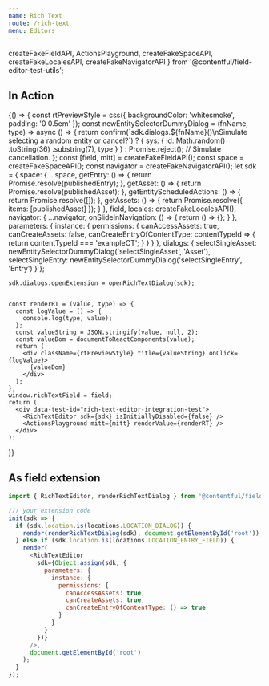 ```yaml
---
name: Rich Text
route: /rich-text
menu: Editors
---
```



<Readme />

  createFakeFieldAPI,
  ActionsPlayground,
  createFakeSpaceAPI,
  createFakeLocalesAPI,
  createFakeNavigatorAPI
} from '@contentful/field-editor-test-utils';

## In Action

<Playground>
  {() => {
    const rtPreviewStyle = css({
      backgroundColor: 'whitesmoke',
      padding: '0 0.5em'
    });
    const newEntitySelectorDummyDialog = (fnName, type) => async () => {
      return confirm(`sdk.dialogs.${fnName}()\nSimulate selecting a random entity or cancel?`)
        ? {
            sys: {
              id: Math.random()
                .toString(36)
                .substring(7),
              type
            }
          }
        : Promise.reject(); // Simulate cancellation.
    };
    const [field, mitt] = createFakeFieldAPI();
    const space = createFakeSpaceAPI();
    const navigator = createFakeNavigatorAPI();
    let sdk = {
      space: {
        ...space,
        getEntry: () => {
          return Promise.resolve(publishedEntry);
        },
        getAsset: () => {
          return Promise.resolve(publishedAsset);
        },
        getEntityScheduledActions: () => {
          return Promise.resolve([]);
        },
        getAssets: () => {
          return Promise.resolve({ items: [publishedAsset] });
        }
      },
      field,
      locales: createFakeLocalesAPI(),
      navigator: {
        ...navigator,
        onSlideInNavigation: () => {
          return () => {};
        }
      },
      parameters: {
        instance: {
          permissions: {
            canAccessAssets: true,
            canCreateAssets: false,
            canCreateEntryOfContentType: contentTypeId => {
              return contentTypeId === 'exampleCT';
            }
          }
        }
      },
      dialogs: {
        selectSingleAsset: newEntitySelectorDummyDialog('selectSingleAsset', 'Asset'),
        selectSingleEntry: newEntitySelectorDummyDialog('selectSingleEntry', 'Entry')
      }
    };

    sdk.dialogs.openExtension = openRichTextDialog(sdk);


    const renderRT = (value, type) => {
      const logValue = () => {
        console.log(type, value);
      };
      const valueString = JSON.stringify(value, null, 2);
      const valueDom = documentToReactComponents(value);
      return (
        <div className={rtPreviewStyle} title={valueString} onClick={logValue}>
          {valueDom}
        </div>
      );
    };
    window.richTextField = field;
    return (
      <div data-test-id="rich-text-editor-integration-test">
        <RichTextEditor sdk={sdk} isInitiallyDisabled={false} />
        <ActionsPlayground mitt={mitt} renderValue={renderRT} />
      </div>
    );
  }}
</Playground>

## As field extension


```js
import { RichTextEditor, renderRichTextDialog } from '@contentful/field-editor-rich-text';

/// your extension code
init(sdk => {
  if (sdk.location.is(locations.LOCATION_DIALOG)) {
    render(renderRichTextDialog(sdk), document.getElementById('root'));
  } else if (sdk.location.is(locations.LOCATION_ENTRY_FIELD)) {
    render(
      <RichTextEditor
        sdk={Object.assign(sdk, {
          parameters: {
            instance: {
              permissions: {
                canAccessAssets: true,
                canCreateAssets: true,
                canCreateEntryOfContentType: () => true
              }
            }
          }
        })}
      />,
      document.getElementById('root')
    );
  }
});
```
